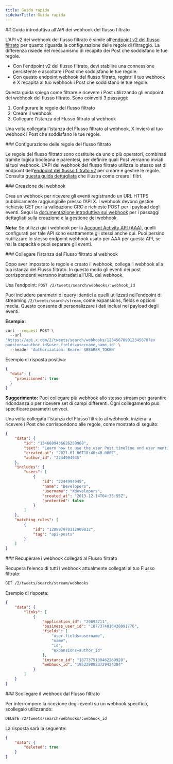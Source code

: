 ```yaml
---
title: Guida rapida
sidebarTitle: Guida rapida
---
```


<div id="getting-started-with-the-filtered-stream-webhooks-api">
  ## Guida introduttiva all'API dei webhook del flusso filtrato
</div>

L'API v2 dei webhook del flusso filtrato è simile all'[endpoint v2 del flusso filtrato](/it/x-api/posts/filtered-stream/introduction) per quanto riguarda la configurazione delle regole di filtraggio. La differenza risiede nel meccanismo di recapito dei Post che soddisfano le tue regole.

- Con l'endpoint v2 del flusso filtrato, devi stabilire una connessione persistente e ascoltare i Post che soddisfano le tue regole.
- Con questo endpoint webhook del flusso filtrato, registri il tuo webhook e X recapita al tuo webhook i Post che soddisfano le tue regole.

Questa guida spiega come filtrare e ricevere i Post utilizzando gli endpoint dei webhook del flusso filtrato. Sono coinvolti 3 passaggi:

1. Configurare le regole del flusso filtrato
2. Creare il webhook
3. Collegare l'istanza del Flusso filtrato al webhook

Una volta collegata l'istanza del Flusso filtrato al webhook, X invierà al tuo webhook i Post che soddisfano le tue regole.

<div id="setting-up-your-filtered-stream-rules">
  ### Configurazione delle regole del flusso filtrato
</div>

Le regole del flusso filtrato sono costituite da uno o più operatori, combinati tramite logica booleana e parentesi, per definire quali Post verranno inviati ai tuoi webhook. L’API dei webhook del flusso filtrato utilizza lo stesso set di endpoint dell’[endpoint del flusso filtrato v2](/it/x-api/posts/filtered-stream/introduction) per creare e gestire le regole. Consulta [questa guida dettagliata](/it/x-api/posts/filtered-stream/integrate/build-a-rule) che illustra come creare i filtri.

<div id="creating-your-webhook">
  ### Creazione del webhook
</div>

Crea un webhook per ricevere gli eventi registrando un URL HTTPS pubblicamente raggiungibile presso l’API X. I webhook devono gestire richieste GET per la validazione CRC e richieste POST per i payload degli eventi. Segui la [documentazione introduttiva sui webhook](/it/x-api/webhooks/introduction) per i passaggi dettagliati sulla creazione e la gestione dei webhook.

**Nota:** Se utilizzi già i webhook per la [Account Activity API (AAA)](/it/x-api/account-activity/introduction), quelli configurati per tale API sono esattamente gli stessi anche qui. Puoi persino riutilizzare lo stesso endpoint webhook usato per AAA per questa API, se hai la capacità e puoi separare gli eventi.

<div id="linking-your-filtered-stream-instance-to-your-webhook">
  ### Collegare l’istanza del Flusso filtrato al webhook
</div>

Dopo aver impostato le regole e creato il webhook, collega il webhook alla tua istanza del Flusso filtrato. In questo modo gli eventi dei post corrispondenti verranno instradati all’URL del webhook.

Usa l’endpoint: `POST /2/tweets/search/webhooks/:webhook_id`

Puoi includere parametri di query identici a quelli utilizzati nell’endpoint di streaming `/2/tweets/search/stream`, come expansions, fields e opzioni media. Questo consente di personalizzare i dati inclusi nei payload degli eventi.

**Esempio:**

```bash
curl --request POST \ 
  --url 
'https://api.x.com/2/tweets/search/webhooks/123456789012345678?ex
pansions=author_id&user.fields=username,name,id' \ 
  --header 'Authorization: Bearer $BEARER_TOKEN' 
```

Esempio di risposta positiva:

```json
{ 
  "data": { 
    "provisioned": true 
  } 
}
```

**Suggerimento:** Puoi collegare più webhook allo stesso stream per garantire ridondanza o per ricevere set di campi differenti. Ogni collegamento può specificare parametri univoci.

Una volta collegata l’istanza del Flusso filtrato al webhook, inizierai a ricevere i Post che corrispondono alle regole, come mostrato di seguito:

```json
{
    "data": {
        "id": "1346889436626259968",
        "text": "Learn how to use the user Post timeline and user mention timeline endpoints in the X API v2 to explore Post… https://t.co/56a0vZUx7i",
        "created_at": "2021-01-06T18:40:40.000Z",
        "author_id": "2244994945"
    },
    "includes": {
        "users": [
            {
                "id": "2244994945",
                "name": "Developers",
                "username": "Xdevelopers",
                "created_at": "2013-12-14T04:35:55Z",
                "protected": false
            }
        ]
    },
    "matching_rules": [
        {
            "id": "120897978112909812",
            "tag": "api-posts"
        }
    ]
}
```

<div id="retrieving-webhooks-linked-to-filtered-stream">
  ### Recuperare i webhook collegati al Flusso filtrato
</div>

Recupera l’elenco di tutti i webhook attualmente collegati al tuo Flusso filtrato:

```bash
GET /2/tweets/search/stream/webhooks 
```

Esempio di risposta:

```json
{
    "data": {
        "links": [
            {
                "application_id": "29893711",
                "business_user_id": "1877374016438091776",
                "fields": [
                    "user.fields=username",
                    "name",
                    "id",
                    "expansions=author_id"
                ],
                "instance_id": "1877375130462289920",
                "webhook_id": "1952390923729424384"
            }
        ]
    }
}
```

<div id="unlinking-your-webhook-from-filtered-stream">
  ### Scollegare il webhook dal Flusso filtrato
</div>

Per interrompere la ricezione degli eventi su un webhook specifico, scollegalo utilizzando:

```bash
DELETE /2/tweets/search/webhooks/:webhook_id
```

La risposta sarà la seguente:

```json
{
    "data": {
        "deleted": true
    }
}
```